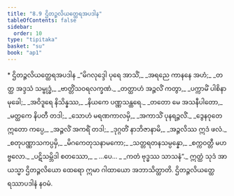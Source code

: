 ```yaml
---
title: "8.9 ဌိတဉ္ဇလိယတ္ထေရအပဒါန"
tableOfContents: false
sidebar:
  order: 10
type: "tipitaka"
basket: "su"
book: "ap1"
---
```



<DynamicBreadcrumb />

<Paragraph type="center" book="ap1">
* ဌိတဉ္ဇလိယတ္ထေရအပဒါန
</Paragraph>

<Division number="42" book="ap1">

<Paragraph number="1646" type="verses" book="ap1">
_“မိဂလုဒ္ဒေါ ပုရေ အာသိံ,_  
_အရညေ ကာနနေ အဟံ;_  
_တတ္ထ အဒ္ဒသံ သမ္ဗုဒ္ဓံ,_  
_ဗာတ္တိံသဝရလက္ခဏံ._  

</Paragraph>

</Division>
<Division number="43" book="ap1">

<Paragraph number="1647" type="verses" book="ap1">
_တတ္ထာဟံ အဉ္ဇလိံ ကတွာ,_  
_ပက္ကာမိံ ပါစိနာမုခေါ;_  
_အဝိဒူရေ နိသိန္နဿ,_  
_နိယကေ ပဏ္ဏသန္ထရေ._  

</Paragraph>

</Division>
<Division number="44" book="ap1">

<Paragraph number="1648" type="verses" book="ap1">
_တတော မေ အသနီပါတော,_  
_မတ္ထကေ နိပတီ တဒါ;_  
_သောဟံ မရဏကာလမှိ,_  
_အကာသိံ ပုနရဉ္ဇလိံ._  

</Paragraph>

</Division>
<Division number="45" book="ap1">

<Paragraph number="1649" type="verses" book="ap1">
_ဒွေနဝုတေ ဣတော ကပ္ပေ,_  
_အဉ္ဇလိံ အကရိံ တဒါ;_  
_ဒုဂ္ဂတိံ နာဘိဇာနာမိ,_  
_အဉ္ဇလိဿ ဣဒံ ဖလံ._  

</Paragraph>

</Division>
<Division number="46" book="ap1">

<Paragraph number="1650" type="verses" book="ap1">
_စတုပဏ္ဏာသကပ္ပမှိ,_  
_မိဂကေတုသနာမကော;_  
_သတ္တရတနသမ္ပန္နော,_  
_စက္ကဝတ္တီ မဟဗ္ဗလော._  

</Paragraph>

</Division>
<Division number="47" book="ap1">

<Paragraph number="1651" type="verses" book="ap1">
_ပဋိသမ္ဘိဒါ စတဿော,_  
_ …ပေ… _  
_ကတံ ဗုဒ္ဓဿ သာသနံ”._  

</Paragraph>

<Paragraph number="1652" book="ap1">
ဣတ္ထံ သုဒံ အာယသ္မာ ဌိတဉ္ဇလိယော ထေရော ဣမာ ဂါထာယော အဘာသိတ္ထာတိ.

</Paragraph>
</Division>

<Paragraph number="1653" type="center" book="ap1">
ဌိတဉ္ဇလိယတ္ထေရဿာပဒါနံ နဝမံ.
</Paragraph>